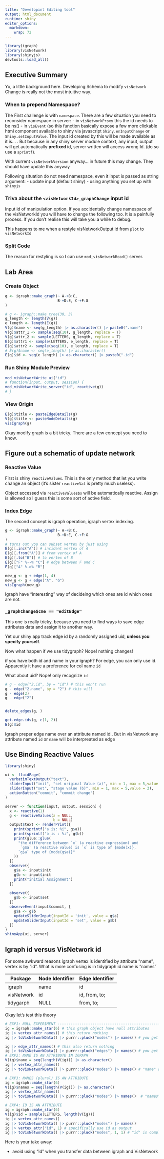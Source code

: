 ```yaml
---
title: "Developint Editing tool"
output: html_document
runtime: shiny 
editor_options: 
  markdown: 
    wrap: 72
---
```


```r
library(igraph)
library(visNetwork)
library(shinyjs)
devtools::load_all()
```

## Executive Summary

Yo, a little background here. Developing Schema to modify `visNetwork`
Change is really not the most intuitive way.

### When to prepend Namespace?

The First challenge is with `namespace`. There are a few situation you
need to reconsider namespace in server: - in `visNetworkProxy` this the
id needs to be ns() - in `visEvent` (so this function basically expose a
few more clickable html component available to shiny via javascript
`Shiny.onInputChange` or `Shiny.setInputValue`. The input id created by
this will be made available as it is... . But because in any shiny
server module context, any input, output will get automatically
**prefixed** id, server written will access wrong Id. (do so use a
`sprintf`).

With current `visNetworkVersion` anyway... in future this may change.
They should have update this anyway

Following situation do not need namespace, even it input is passed as
string argument: - update input (default shiny) - using anything you set
up with `shinyjs`

### Triva about the `<visNetworkId>_graphChange` input id

Input id of manipulation option. If you accidentally change namespace of
the visNetworkId you will have to change the following too. It is a
painfully process. If you don't realise this will take you a while to
debug.

This happens to me when a restyle visNetworkOutput id from `plot` to
`visNetworkId`

### Split Code

The reason for restyling is so I can use `mod_visNetworkRead()` server.

## Lab Area

### Create Object

```r
g <- igraph::make_graph(~ A-+B:C,
                        B-+D:E, C-+F:G
)

# g <- igraph::make_tree(30, 3)
g_length <- length(V(g))
e_length <- length(E(g))
V(g)$name <- seq(g_length) |> as.character() |> paste0(".name")
V(g)$attr_1 <- sample(seq(10), g_length, replace = T)
V(g)$attr_2 <- sample(LETTERS, g_length, replace = T)
E(g)$attr1 <- sample(LETTERS, e_length, replace = T)
E(g)$attr2 <- sample(seq(10), e_length, replace = T)
# E(g)$name <- seq(e_length) |> as.character()
E(g)$id <- seq(e_length) |> as.character() |> paste0(".id")
```

### Run Shiny Module Preview

```r
mod_visNetworkWrite_ui("id")
# function(input, output, session) {
mod_visNetworkWrite_server("id", reactive(g))
# }
```

### View Origin

```r
E(g)$title <- pasteEdgeDetails(g)
V(g)$title <- pasteNodeDetails(g)
visIgraph(g)
```

Okay modify graph is a bit tricky. There are a few concept you need to
know.

## Figure out a schematic of update network

### Reactive Value

First is shiny `reactiveValues`. This is the only method that let you
write change an object (it's sister `reactiveVal` is pretty much
useless).

Object accessed via `reactiveValues$x` will be automatically reactive.
Assign is allowed so I guess this is some sort of active field.

### Index Edge

The second concept is igraph operation, igraph vertex indexing.

```r
g <- igraph::make_graph(~ A-+B:C,
                        B-+D:E, C-+F:G
)
# turns out you can subset vertex by just using 
E(g)[.inc("A")] # incident vertex of A
E(g)[.from("A")] # from vertex of A
E(g)[.to("B")] # to vertex of B
E(g)["F" %--% "C"] # edge between F and C
E(g)["A" %->% "B"]

new_g <- g + edge(1, 4)
new_g <- g + edge("A", "G")
visIgraph(new_g)
```

Igraph have "interesting" way of decideing which ones are id which ones
are not.

### `_graphChange$cme == "editEdge"`

This one is really tricky, because you need to find ways to save edge
attributes data and assign it to another way.

Yet our shiny app track edge id by a randomly assigned uid, **unless you
specify yourself**.

Now what happen if we use tidygraph? Nope! nothing changes!

if you have both id and name in your igraph? For edge, you can only use
id. Apparently it have a preference for col name `id`

What about uid? Nope! only recognize `id`

```r

# g - edge("2.id", by = "id") # this won't run
g - edge("2.name", by = "2") # this will
g - edge(2)
g - edge("2")


delete_edges(g, )

get.edge.ids(g, c(1, 2))
E(g)$id
```

Igraph preper edge name over an attribute named id.. But in visNetwork
any attribute named `id` or `name` will be interpreated as edge

## Use Binding Reactive Values

```r
library(shiny)

ui <- fluidPage(
  verbatimTextOutput("text"),
  sliderInput("init", "set original Value (a)", min = 1, max = 5,value = 2),
  sliderInput("set", "stage value (b)", min = 1, max = 5,value = 2),
  actionButton("commit", "commit change")
)

server <- function(input, output, session) {
  x <- reactive(1)
  g <- reactiveValues(a = NULL,
                      b = NULL)
  output$text <- renderPrint({
    print(sprintf("a is: %i", g$a))
    print(sprintf("b is : %i", g$b))
    print(glue::glue(
      "the difference between `x` (a reactive expression) and 
       `g$a` (a reactive value) is `x` is type of {mode(x)}, 
      `g$a` type of {mode(g$a)}"
    ))
  })
  observe({
    g$a <- input$init
    g$b <- input$init
    print("initial Assignment")
  })
  
  observe({
    g$b <- input$set
  })
  observeEvent(input$commit, {
    g$a <- g$b 
    updateSliderInput(inputId = 'init', value = g$a)
    updateSliderInput(inputId = 'set', value = g$b)
  })
}
shinyApp(ui, server)
```

## Igraph id versus VisNetwork id

For some awkward reasons igraph vertex is identified by attribute
"name", vertex is by "id". What is more confusing is in tidygraph id
name is "names"

| Package    | Node Identifier | Edge Identifier |
|------------|-----------------|-----------------|
| igraph     | name            | id              |
| visNetwork | id              | id, from, to;   |
| tidygarph  | NULL            | from, to;       |

Okay let's test this theory

```r
# EXP1: NULL EXPERIMENT ------------------------------------------------------------------
ig = igraph::make_star(6) # this graph object have null attributes
ig |> vertex_attr_names() # this return nothing
ig |> toVisNetworkData() |> purrr::pluck("nodes") |> names() # you get "id" "label" out of nowhere

ig |> edge_attr_names() # this also return nothing 
ig |> toVisNetworkData() |> purrr::pluck("edges") |> names() # you get "from" "to" of a sudden 
# EXP2: NAME IS AN ATTRIBUTE IN IGRAPH
V(ig)$name = seq(length(V(ig))) |> as.character()
ig |> vertex_attr_names()
ig |> toVisNetworkData() |> purrr::pluck("nodes") |> names() # "name" attribute is swapped to "id"

# EXP3: NAMES (plural) IS AN ATTRIBUTE
ig = igraph::make_star(6)
V(ig)$names = seq(length(V(ig))) |> as.character()
ig |> vertex_attr_names()
ig |> toVisNetworkData() |> purrr::pluck("nodes") |> names()  # "names" is kept

# EXP4: ID IS AN ATTRIBUTE
ig = igraph::make_star(6)
V(ig)$id = sample(LETTERS, length(V(ig)))
ig |> vertex_attr_names()
ig |> toVisNetworkData() |> purrr::pluck("nodes") |> names()
ig |> vertex_attr("id", 1) # specifically use id as output
ig |> toVisNetworkData() |> purrr::pluck("nodes", 1, 1) # "id" is completely overwritten replace with integers
```

Here is your take away:

-   avoid using "id" when you transfer data between igraph and
    VisNetwork\
